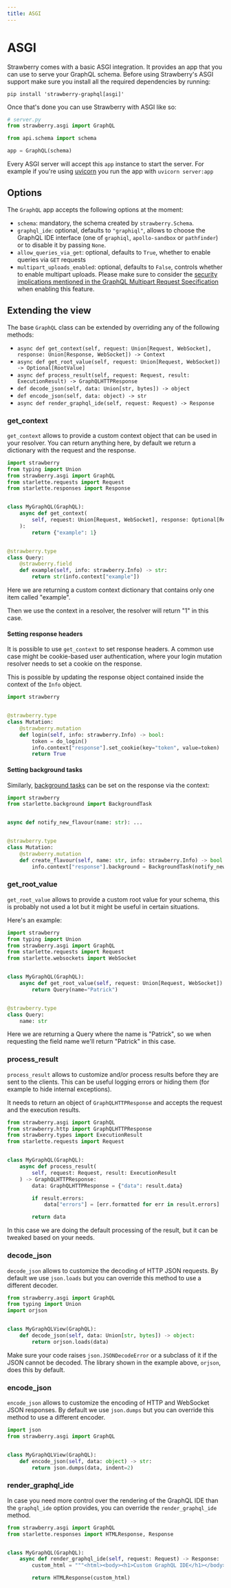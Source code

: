 ```yaml
---
title: ASGI
---
```


# ASGI

Strawberry comes with a basic ASGI integration. It provides an app that you can
use to serve your GraphQL schema. Before using Strawberry's ASGI support make
sure you install all the required dependencies by running:

```shell
pip install 'strawberry-graphql[asgi]'
```

Once that's done you can use Strawberry with ASGI like so:

```python
# server.py
from strawberry.asgi import GraphQL

from api.schema import schema

app = GraphQL(schema)
```

Every ASGI server will accept this `app` instance to start the server. For
example if you're using [uvicorn](https://pypi.org/project/uvicorn/) you run the
app with `uvicorn server:app`

## Options

The `GraphQL` app accepts the following options at the moment:

- `schema`: mandatory, the schema created by `strawberry.Schema`.
- `graphql_ide`: optional, defaults to `"graphiql"`, allows to choose the
  GraphQL IDE interface (one of `graphiql`, `apollo-sandbox` or `pathfinder`) or
  to disable it by passing `None`.
- `allow_queries_via_get`: optional, defaults to `True`, whether to enable
  queries via `GET` requests
- `multipart_uploads_enabled`: optional, defaults to `False`, controls whether
  to enable multipart uploads. Please make sure to consider the
  [security implications mentioned in the GraphQL Multipart Request Specification](https://github.com/jaydenseric/graphql-multipart-request-spec/blob/master/readme.md#security)
  when enabling this feature.

## Extending the view

The base `GraphQL` class can be extended by overriding any of the following
methods:

- `async def get_context(self, request: Union[Request, WebSocket], response: Union[Response, WebSocket]) -> Context`
- `async def get_root_value(self, request: Union[Request, WebSocket]) -> Optional[RootValue]`
- `async def process_result(self, request: Request, result: ExecutionResult) -> GraphQLHTTPResponse`
- `def decode_json(self, data: Union[str, bytes]) -> object`
- `def encode_json(self, data: object) -> str`
- `async def render_graphql_ide(self, request: Request) -> Response`

### get_context

`get_context` allows to provide a custom context object that can be used in your
resolver. You can return anything here, by default we return a dictionary with
the request and the response.

```python
import strawberry
from typing import Union
from strawberry.asgi import GraphQL
from starlette.requests import Request
from starlette.responses import Response


class MyGraphQL(GraphQL):
    async def get_context(
        self, request: Union[Request, WebSocket], response: Optional[Response] = None
    ):
        return {"example": 1}


@strawberry.type
class Query:
    @strawberry.field
    def example(self, info: strawberry.Info) -> str:
        return str(info.context["example"])
```

Here we are returning a custom context dictionary that contains only one item
called "example".

Then we use the context in a resolver, the resolver will return "1" in this
case.

#### Setting response headers

It is possible to use `get_context` to set response headers. A common use case
might be cookie-based user authentication, where your login mutation resolver
needs to set a cookie on the response.

This is possible by updating the response object contained inside the context of
the `Info` object.

```python
import strawberry


@strawberry.type
class Mutation:
    @strawberry.mutation
    def login(self, info: strawberry.Info) -> bool:
        token = do_login()
        info.context["response"].set_cookie(key="token", value=token)
        return True
```

#### Setting background tasks

Similarly, [background tasks](https://www.starlette.io/background/) can be set
on the response via the context:

```python
import strawberry
from starlette.background import BackgroundTask


async def notify_new_flavour(name: str): ...


@strawberry.type
class Mutation:
    @strawberry.mutation
    def create_flavour(self, name: str, info: strawberry.Info) -> bool:
        info.context["response"].background = BackgroundTask(notify_new_flavour, name)
```

### get_root_value

`get_root_value` allows to provide a custom root value for your schema, this is
probably not used a lot but it might be useful in certain situations.

Here's an example:

```python
import strawberry
from typing import Union
from strawberry.asgi import GraphQL
from starlette.requests import Request
from starlette.websockets import WebSocket


class MyGraphQL(GraphQL):
    async def get_root_value(self, request: Union[Request, WebSocket]):
        return Query(name="Patrick")


@strawberry.type
class Query:
    name: str
```

Here we are returning a Query where the name is "Patrick", so we when requesting
the field name we'll return "Patrick" in this case.

### process_result

`process_result` allows to customize and/or process results before they are sent
to the clients. This can be useful logging errors or hiding them (for example to
hide internal exceptions).

It needs to return an object of `GraphQLHTTPResponse` and accepts the request
and the execution results.

```python
from strawberry.asgi import GraphQL
from strawberry.http import GraphQLHTTPResponse
from strawberry.types import ExecutionResult
from starlette.requests import Request


class MyGraphQL(GraphQL):
    async def process_result(
        self, request: Request, result: ExecutionResult
    ) -> GraphQLHTTPResponse:
        data: GraphQLHTTPResponse = {"data": result.data}

        if result.errors:
            data["errors"] = [err.formatted for err in result.errors]

        return data
```

In this case we are doing the default processing of the result, but it can be
tweaked based on your needs.

### decode_json

`decode_json` allows to customize the decoding of HTTP JSON requests. By default
we use `json.loads` but you can override this method to use a different decoder.

```python
from strawberry.asgi import GraphQL
from typing import Union
import orjson


class MyGraphQLView(GraphQL):
    def decode_json(self, data: Union[str, bytes]) -> object:
        return orjson.loads(data)
```

Make sure your code raises `json.JSONDecodeError` or a subclass of it if the
JSON cannot be decoded. The library shown in the example above, `orjson`, does
this by default.

### encode_json

`encode_json` allows to customize the encoding of HTTP and WebSocket JSON
responses. By default we use `json.dumps` but you can override this method to
use a different encoder.

```python
import json
from strawberry.asgi import GraphQL


class MyGraphQLView(GraphQL):
    def encode_json(self, data: object) -> str:
        return json.dumps(data, indent=2)
```

### render_graphql_ide

In case you need more control over the rendering of the GraphQL IDE than the
`graphql_ide` option provides, you can override the `render_graphql_ide` method.

```python
from strawberry.asgi import GraphQL
from starlette.responses import HTMLResponse, Response


class MyGraphQL(GraphQL):
    async def render_graphql_ide(self, request: Request) -> Response:
        custom_html = """<html><body><h1>Custom GraphQL IDE</h1></body></html>"""

        return HTMLResponse(custom_html)
```